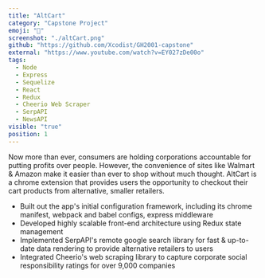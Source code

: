```yaml
---
title: "AltCart"
category: "Capstone Project"
emoji: "🛒"
screenshot: "./altCart.png"
github: "https://github.com/Xcodist/GH2001-capstone"
external: "https://www.youtube.com/watch?v=EY027zDe00o"
tags:
  - Node
  - Express
  - Sequelize
  - React
  - Redux
  - Cheerio Web Scraper
  - SerpAPI
  - NewsAPI
visible: "true"
position: 1
---
```


Now more than ever, consumers are holding corporations accountable for putting profits over people. However, the convenience of sites like Walmart & Amazon make it easier than ever to shop without much thought. AltCart is a chrome extension that provides users the opportunity to checkout their cart products from alternative, smaller retailers.
+ Built out the app's initial configuration framework, including its chrome manifest, webpack and babel configs, express middleware
+ Developed highly scalable front-end architecture using Redux state management
+ Implemented SerpAPI's remote google search library for fast & up-to-date data rendering to provide alternative retailers to users
+ Integrated Cheerio's web scraping library to capture corporate social responsibility ratings for over 9,000 companies